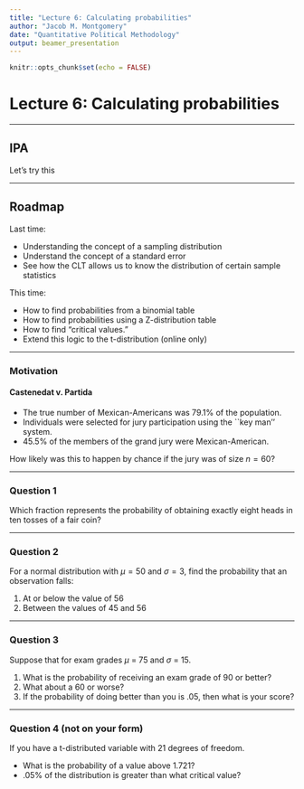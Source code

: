 ```yaml
---
title: "Lecture 6: Calculating probabilities"
author: "Jacob M. Montgomery"
date: "Quantitative Political Methodology"
output: beamer_presentation
---
```


```r
knitr::opts_chunk$set(echo = FALSE)
```





# Lecture 6: Calculating probabilities

----

## IPA

Let's try this



-----

## Roadmap

Last time: 

- Understanding the concept of a sampling distribution
- Understand the concept of a standard error
- See how the CLT allows us to know the distribution of certain sample statistics

This time:

- How to find probabilities from a binomial table
- How to find probabilities using a Z-distribution table
- How to find "critical values."
- Extend this logic to the t-distribution (online only)




----

### Motivation

#### Castenedat v. Partida

- The true number of Mexican-Americans was 79.1\% of the population.
- Individuals were selected for jury participation using the ``key man'' system.
- 45.5\% of the members of the grand jury were Mexican-American.

\pause

How likely was this to happen by chance if the jury was of size $n=60$?  

-----

### Question 1

Which fraction represents the probability of obtaining exactly eight heads in ten tosses of a fair coin? 


----

### Question 2

For a normal distribution with $\mu = 50$ and $\sigma = 3$, find the probability that an observation falls:

1. At or below the value of 56
2. Between the values of 45 and 56



-----

### Question 3

Suppose that for exam grades $\mu$ = 75 and $\sigma$ = 15. 

1. What is the probability of receiving an exam grade of 90 or better?
2. What about a 60 or worse?
3. If the probability of doing better than you is .05, then what is  your score?  

----

### Question 4 (not on your form)


If you have a t-distributed variable with 21 degrees of freedom.

- What is the probability of a value above 1.721?
- .05\% of the distribution is greater than what critical value?

